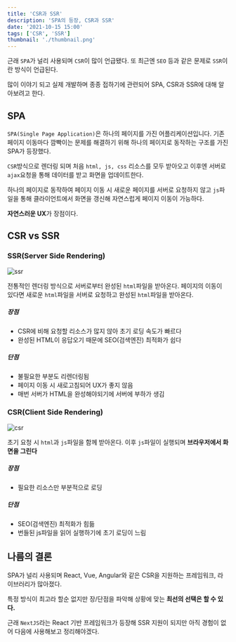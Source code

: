 ```yaml
---
title: 'CSR과 SSR'
description: 'SPA의 등장, CSR과 SSR'
date: '2021-10-15 15:00'
tags: ['CSR', 'SSR']
thumbnail: './thumbnail.png'
---
```


근래 `SPA`가 널리 사용되며 `CSR`이 많이 언급됐다. 또 최근엔 `SEO` 등과 같은 문제로 `SSR`이란 방식이 언급된다.

많이 이야기 되고 실제 개발하며 종종 접하기에 관련되어 SPA, CSR과 SSR에 대해 알아보려고 한다.

## SPA

`SPA(Single Page Application)`은 하나의 페이지를 가진 어플리케이션입니다. 기존 페이지 이동마다 깜빡이는 문제를 해결하기 위해 하나의 페이지로 동작하는 구조를 가진 SPA가 등장했다.

`CSR`방식으로 렌더링 되며 처음 `html, js, css` 리소스를 모두 받아오고 이후엔 서버로 `ajax`요청을 통해 데이터를 받고 화면을 업데이트한다.

하나의 페이지로 동작하여 페이지 이동 시 새로운 페이지를 서버로 요청하지 않고 `js`파일을 통해 클라이언트에서 화면을 갱신해 자연스럽게 페이지 이동이 가능하다.

**자연스러운 UX**가 장점이다.

## CSR vs SSR

### SSR(Server Side Rendering)

![ssr](./ssr.png)

전통적인 렌더링 방식으로 서버로부터 완성된 `html`파일을 받아온다. 페이지의 이동이 있다면 새로운 `html`파일을 서버로 요청하고 완성된 `html`파일을 받아온다.

##### 장점

- CSR에 비해 요청할 리소스가 많지 않아 초기 로딩 속도가 빠르다
- 완성된 HTML이 응답오기 때문에 SEO(검색엔진) 최적화가 쉽다

##### 단점

- 불필요한 부분도 리렌더링됨
- 페이지 이동 시 새로고침되어 UX가 좋지 않음
- 매번 서버가 HTML을 완성해야되기에 서버에 부하가 생김

### CSR(Client Side Rendering)

![csr](./csr.png)

초기 요청 시 `html`과 `js`파일을 함께 받아온다. 이후 `js`파일이 실행되며 **브라우저에서 화면을 그린다**

##### 장점

- 필요한 리소스만 부분적으로 로딩

##### 단점

- SEO(검색엔진) 최적화가 힘듦
- 번들된 js파일을 읽어 실행하기에 초기 로딩이 느림

## 나름의 결론

SPA가 널리 사용되며 React, Vue, Angular와 같은 CSR을 지원하는 프레임워크, 라이브러리가 많아졌다.

특정 방식이 최고라 할순 없지만 장/단점을 파악해 상황에 맞는 **최선의 선택은 할 수 있다.**

근래 `NextJS`라는 React 기반 프레임워크가 등장해 SSR 지원이 되지만 아직 경험이 없어 다음에 사용해보고 정리해야겠다.
